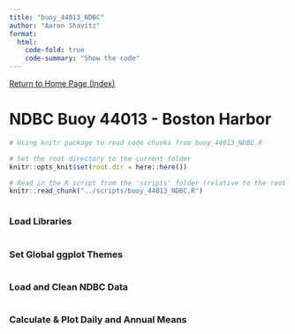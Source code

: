 ```yaml
---
title: "buoy_44013_NDBC"
author: "Aaron Shavitz"
format: 
  html:
    code-fold: true
    code-summary: "Show the code"
---
```

[Return to Home Page (Index)](https://ashavitz.github.io/wellfleet_project/)

# NDBC Buoy 44013 - Boston Harbor

```r
# Using knitr package to read code chunks from buoy_44013_NDBC.R

# Set the root directory to the current folder
knitr::opts_knit$set(root.dir = here::here())

# Read in the R script from the 'scripts' folder (relative to the root project directory)
knitr::read_chunk("../scripts/buoy_44013_NDBC.R")
```

```r
```

### Load Libraries
```r
```

### Set Global ggplot Themes
```r
```

### Load and Clean NDBC Data
```r
```

### Calculate & Plot Daily and Annual Means
```r
```